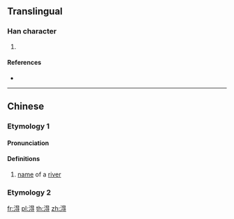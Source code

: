 {{character info/new}}
==Translingual==

===Han character===
{{Han char|rn=85|rad=水|as=08|sn=11|four=36141|canj=EAMI|ids=⿰氵㝵}}

# {{defn|Han|sort=水08}}

====References====
* {{Han ref|kx=0629.010|dkj=17613|dj=1030.190|hdz=31648.060|uh=6DC2|ud=28098|bh=D5FC|bd=54780}}

----

==Chinese==
{{zh-forms}}

===Etymology 1===
====Pronunciation====
{{zh-pron
|m=dé
|c=dak1
|mc=y
|oc=y
|ma=
|cat=pn
}}

====Definitions====
{{zh-hanzi}}

# [[name]] of a [[river]]

===Etymology 2===
{{zh-see|得|a}}

[[fr:淂]]
[[pl:淂]]
[[th:淂]]
[[zh:淂]]